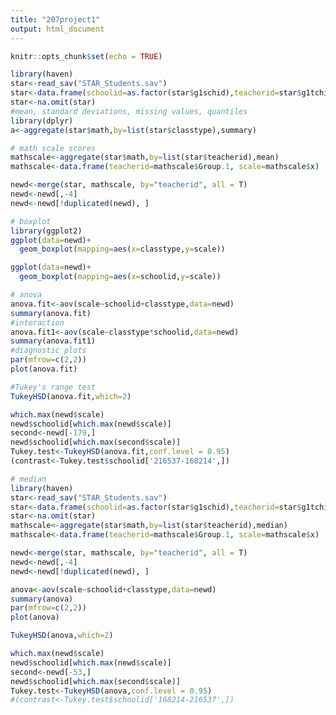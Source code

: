 ```yaml
---
title: "207project1"
output: html_document
---
```


```r
knitr::opts_chunk$set(echo = TRUE)
```

```r
library(haven)
star<-read_sav("STAR_Students.sav")
star<-data.frame(schoolid=as.factor(star$g1schid),teacherid=star$g1tchid,classtype=as.factor(star$g1classtype),math=star$g1tmathss)
star<-na.omit(star)
#mean, standard deviations, missing values, quantiles
library(dplyr)
a<-aggregate(star$math,by=list(star$classtype),summary)

# math scale scores
mathscale<-aggregate(star$math,by=list(star$teacherid),mean)
mathscale<-data.frame(teacherid=mathscale$Group.1, scale=mathscale$x)

newd<-merge(star, mathscale, by="teacherid", all = T)
newd<-newd[,-4]
newd<-newd[!duplicated(newd), ]

# boxplot
library(ggplot2)
ggplot(data=newd)+
  geom_boxplot(mapping=aes(x=classtype,y=scale))

ggplot(data=newd)+
  geom_boxplot(mapping=aes(x=schoolid,y=scale))

# anova
anova.fit<-aov(scale~schoolid+classtype,data=newd)
summary(anova.fit)
#interaction
anova.fit1<-aov(scale~classtype*schoolid,data=newd)
summary(anova.fit1)
#diagnostic plots
par(mfrow=c(2,2))
plot(anova.fit)

#Tukey's range test
TukeyHSD(anova.fit,which=2)

which.max(newd$scale)
newd$schoolid[which.max(newd$scale)]
second<-newd[-179,]
newd$schoolid[which.max(second$scale)]
Tukey.test<-TukeyHSD(anova.fit,conf.level = 0.95)
(contrast<-Tukey.test$schoolid['216537-168214',])

```

```r
# median
library(haven)
star<-read_sav("STAR_Students.sav")
star<-data.frame(schoolid=as.factor(star$g1schid),teacherid=star$g1tchid,classtype=as.factor(star$g1classtype),math=star$g1tmathss)
star<-na.omit(star)
mathscale<-aggregate(star$math,by=list(star$teacherid),median)
mathscale<-data.frame(teacherid=mathscale$Group.1, scale=mathscale$x)

newd<-merge(star, mathscale, by="teacherid", all = T)
newd<-newd[,-4]
newd<-newd[!duplicated(newd), ]

anova<-aov(scale~schoolid+classtype,data=newd)
summary(anova)                                                                                                                                                                                  
par(mfrow=c(2,2))
plot(anova)

TukeyHSD(anova,which=2)

which.max(newd$scale)
newd$schoolid[which.max(newd$scale)]
second<-newd[-53,]
newd$schoolid[which.max(second$scale)]
Tukey.test<-TukeyHSD(anova,conf.level = 0.95)
#(contrast<-Tukey.test$schoolid['168214-216537',])
```




